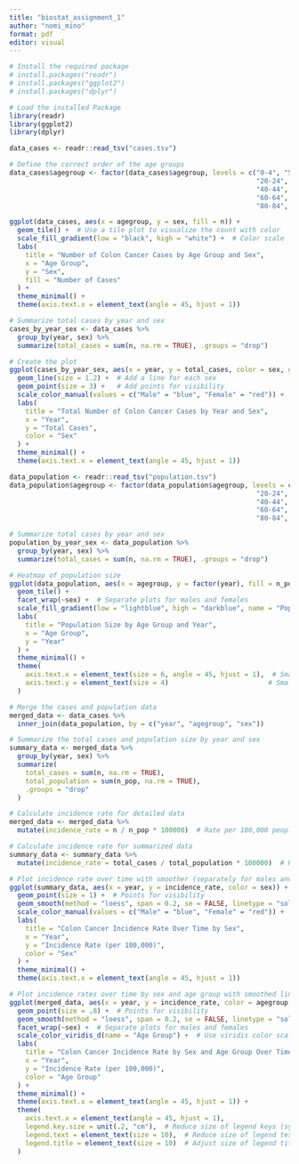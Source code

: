 ---
title: "biostat_assignment_1"
author: "nomi_mino"
format: pdf
editor: visual
---

```{r}
# Install the required package
# install.packages("readr")
# install.packages("ggplot2")
# install.packages("dplyr")

# Load the installed Package
library(readr)
library(ggplot2)
library(dplyr)
```

```{r, echo=FALSE, results='hide', message=FALSE, warning=FALSE}
data_cases <- readr::read_tsv("cases.tsv")

# Define the correct order of the age groups
data_cases$agegroup <- factor(data_cases$agegroup, levels = c("0-4", "5-9", "10-14", "15-19", 
                                                              "20-24", "25-29", "30-34", "35-39", 
                                                              "40-44", "45-49", "50-54", "55-59", 
                                                              "60-64", "65-69", "70-74", "75-79", 
                                                              "80-84", "85-89"))
```

```{r, echo=FALSE, results='hide', message=FALSE, warning=FALSE}
ggplot(data_cases, aes(x = agegroup, y = sex, fill = n)) +
  geom_tile() +  # Use a tile plot to visualize the count with color
  scale_fill_gradient(low = "black", high = "white") +  # Color scale
  labs(
    title = "Number of Colon Cancer Cases by Age Group and Sex",
    x = "Age Group",
    y = "Sex",
    fill = "Number of Cases"
  ) +
  theme_minimal() +
  theme(axis.text.x = element_text(angle = 45, hjust = 1))
```

```{r, echo=FALSE, results='hide', message=FALSE, warning=FALSE}
# Summarize total cases by year and sex
cases_by_year_sex <- data_cases %>%
  group_by(year, sex) %>%
  summarize(total_cases = sum(n, na.rm = TRUE), .groups = "drop")

# Create the plot
ggplot(cases_by_year_sex, aes(x = year, y = total_cases, color = sex, group = sex)) +
  geom_line(size = 1.2) +  # Add a line for each sex
  geom_point(size = 3) +   # Add points for visibility
  scale_color_manual(values = c("Male" = "blue", "Female" = "red")) +
  labs(
    title = "Total Number of Colon Cancer Cases by Year and Sex",
    x = "Year",
    y = "Total Cases",
    color = "Sex"
  ) +
  theme_minimal() +
  theme(axis.text.x = element_text(angle = 45, hjust = 1))

```

```{r, echo=FALSE, results='hide', message=FALSE, warning=FALSE}
data_population <- readr::read_tsv("population.tsv")
data_population$agegroup <- factor(data_population$agegroup, levels = c("0-4", "5-9", "10-14", "15-19", 
                                                              "20-24", "25-29", "30-34", "35-39", 
                                                              "40-44", "45-49", "50-54", "55-59", 
                                                              "60-64", "65-69", "70-74", "75-79", 
                                                              "80-84", "85-89"))
```

```{r, echo=FALSE, results='hide', message=FALSE, warning=FALSE}
# Summarize total cases by year and sex
population_by_year_sex <- data_population %>%
  group_by(year, sex) %>%
  summarize(total_cases = sum(n, na.rm = TRUE), .groups = "drop")

# Heatmap of population size
ggplot(data_population, aes(x = agegroup, y = factor(year), fill = n_pop)) +
  geom_tile() +
  facet_wrap(~sex) +  # Separate plots for males and females
  scale_fill_gradient(low = "lightblue", high = "darkblue", name = "Population") +
  labs(
    title = "Population Size by Age Group and Year",
    x = "Age Group",
    y = "Year"
  ) +
  theme_minimal() +
  theme(
    axis.text.x = element_text(size = 6, angle = 45, hjust = 1),  # Smaller x-axis text
    axis.text.y = element_text(size = 4)                         # Smaller y-axis text
  )

```

```{r, echo=FALSE, results='hide', message=FALSE, warning=FALSE}
# Merge the cases and population data
merged_data <- data_cases %>%
  inner_join(data_population, by = c("year", "agegroup", "sex"))

# Summarize the total cases and population size by year and sex
summary_data <- merged_data %>%
  group_by(year, sex) %>%
  summarize(
    total_cases = sum(n, na.rm = TRUE),
    total_population = sum(n_pop, na.rm = TRUE),
    .groups = "drop"
  )

```

```{r, echo=FALSE, results='hide', message=FALSE, warning=FALSE}
# Calculate incidence rate for detailed data
merged_data <- merged_data %>%
  mutate(incidence_rate = n / n_pop * 100000)  # Rate per 100,000 people

# Calculate incidence rate for summarized data
summary_data <- summary_data %>%
  mutate(incidence_rate = total_cases / total_population * 100000)  # Rate per 100,000 people
```

```{r, echo=FALSE, results='hide', message=FALSE, warning=FALSE}
# Plot incidence rate over time with smoother (separately for males and females)
ggplot(summary_data, aes(x = year, y = incidence_rate, color = sex)) +
  geom_point(size = 1) +  # Points for visibility
  geom_smooth(method = "loess", span = 0.2, se = FALSE, linetype = "solid") +  # Smoothing with LOESS
  scale_color_manual(values = c("Male" = "blue", "Female" = "red")) +
  labs(
    title = "Colon Cancer Incidence Rate Over Time by Sex",
    x = "Year",
    y = "Incidence Rate (per 100,000)",
    color = "Sex"
  ) +
  theme_minimal() +
  theme(axis.text.x = element_text(angle = 45, hjust = 1))
```

```{r, echo=FALSE, results='hide', message=FALSE, warning=FALSE}
# Plot incidence rates over time by sex and age group with smoothed lines
ggplot(merged_data, aes(x = year, y = incidence_rate, color = agegroup, group = agegroup)) +
  geom_point(size = .8) +  # Points for visibility
  geom_smooth(method = "loess", span = 0.2, se = FALSE, linetype = "solid") +  # Smoothing with LOESS
  facet_wrap(~sex) +  # Separate plots for males and females
  scale_color_viridis_d(name = "Age Group") +  # Use viridis color scale for age groups
  labs(
    title = "Colon Cancer Incidence Rate by Sex and Age Group Over Time",
    x = "Year",
    y = "Incidence Rate (per 100,000)",
    color = "Age Group"
  ) +
  theme_minimal() +
  theme(axis.text.x = element_text(angle = 45, hjust = 1)) +
  theme(
    axis.text.x = element_text(angle = 45, hjust = 1),
    legend.key.size = unit(.2, "cm"),  # Reduce size of legend keys (symbols)
    legend.text = element_text(size = 10),  # Reduce size of legend text
    legend.title = element_text(size = 10)  # Adjust size of legend title
  ) 
```
